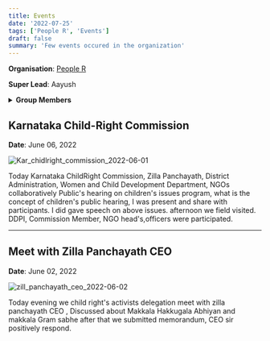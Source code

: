 ```yaml
---
title: Events
date: '2022-07-25'
tags: ['People R', 'Events']
draft: false
summary: 'Few events occured in the organization'
---
```


**Organisation**: [People R](https://people.1ngo.in/#Home)

**Super Lead**: Aayush

<details className="mb-12">

<summary>
  <strong style={{ color: '#ec4899', cursor: 'pointer' }}>Group Members</strong>
</summary>
`1. Pavitra Satish (Group Lead)`

`2. Ayush Saraf`

`3. Diya Kulkarni`

`4. Siddharthareddy Dav`

`5. Atiq Urrehaman`

`6. Divyanshu`

</details>

## Karnataka Child-Right Commission

**Date**: June 06, 2022

![Kar_chidlright_commission_2022-06-01](/static/images/Kar_chidlright_commission_2022-06-01.jpeg)

Today Karnataka ChildRight Commission, Zilla Panchayath, District Administration, Women and Child Development Department, NGOs collaboratively Public's hearing on children's issues program, what is the concept of children's public hearing,
I was present and share with participants.
I did gave speech on above issues. afternoon we field visited. DDPI, Commission Member, NGO head's,officers were participated.

---

## Meet with Zilla Panchayath CEO

**Date**: June 02, 2022

![zill_panchayath_ceo_2022-06-02](/static/images/zill_panchayath_ceo_2022-06-02.jpeg)

Today evening we child right's activists delegation meet with zilla panchayath CEO , Discussed about Makkala Hakkugala Abhiyan and makkala Gram sabhe after that we submitted memorandum, CEO sir positively respond.
